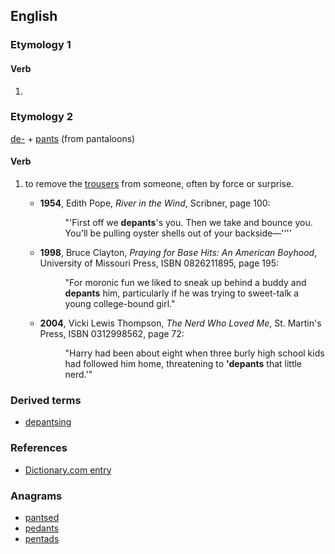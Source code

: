 ==English==

===Etymology 1===

====Verb====
{{head|en}}

# {{qualifier|scanning error}} {{misspelling of|departs|lang=en}}

===Etymology 2===

[[de-]] + [[pants]] (from pantaloons)

====Verb====
{{en-verb|depants|es}}

# {{context|slang|lang=en}} to remove the [[trousers]] from someone, often by force or surprise.
#* '''1954''', Edith Pope, ''River in the Wind'', Scribner, page 100:
#*: "'First off we '''depants''''s you. Then we take and bounce you. You'll be pulling oyster shells out of your backside—''''
#* '''1998''', Bruce Clayton, ''Praying for Base Hits:  An American Boyhood'', University of Missouri Press, ISBN 0826211895, page 195:
#*:  "For moronic fun we liked to sneak up behind a buddy and '''depants''' him, particularly if he was trying to sweet-talk a young college-bound girl."
#* '''2004''', Vicki Lewis Thompson, ''The Nerd Who Loved Me'', St. Martin's Press, ISBN 0312998562, page 72:
#*: "Harry had been about eight when three burly high school kids had followed him home, threatening to ''''depants''' that little nerd.'"

===Derived terms===
* [[depantsing]]

===References===
*[http://dictionary.reference.com/browse/depants Dictionary.com entry]

===Anagrams===
* [[pantsed#English|pantsed]]
* [[pedants#English|pedants]]
* [[pentads#English|pentads]]